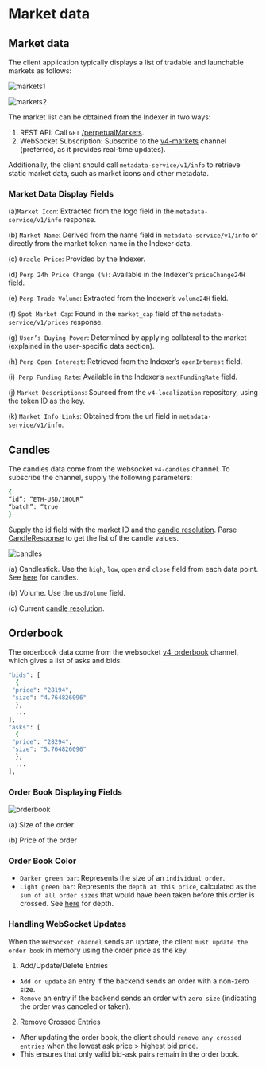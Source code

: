 # Market data

## Market data

The client application typically displays a list of tradable and launchable markets as follows:

![markets1](/markets1.png)

![markets2](/markets2.png)

The market list can be obtained from the Indexer in two ways:
1. REST API: Call `GET` [/perpetualMarkets](/indexer-client/http#get-perpetual-markets).
2. WebSocket Subscription: Subscribe to the [v4-markets](/indexer-client/websockets#markets) channel (preferred, as it provides real-time updates).

Additionally, the client should call `metadata-service/v1/info` to retrieve static market data, such as market icons and other metadata.

### Market Data Display Fields

(a)`Market Icon`: Extracted from the logo field in the `metadata-service/v1/info` response.

(b) `Market Name`: Derived from the name field in `metadata-service/v1/info` or directly from the market token name in the Indexer data.

(c) `Oracle Price`: Provided by the Indexer.

(d) `Perp 24h Price Change (%)`: Available in the Indexer’s `priceChange24H` field.

(e) `Perp Trade Volume`: Extracted from the Indexer’s `volume24H` field.

(f) `Spot Market Cap`: Found in the `market_cap` field of the `metadata-service/v1/prices` response.

(g) `User’s Buying Power`: Determined by applying collateral to the market (explained in the user-specific data section).

(h) `Perp Open Interest`: Retrieved from the Indexer’s `openInterest` field.

(i)` Perp Funding Rate`: Available in the Indexer’s `nextFundingRate` field.

(j) `Market Descriptions`: Sourced from the `v4-localization` repository, using the token ID as the key.

(k) `Market Info Links`: Obtained from the url field in `metadata-service/v1/info`.

## Candles

The candles data come from the websocket `v4-candles` channel.   To subscribe the channel, supply the following parameters:

```bash
{
“id”: “ETH-USD/1HOUR”
“batch”: “true
}
```

Supply the id field with the market ID and the [candle resolution](/types/candle_resolution).  Parse [CandleResponse](/types/candle_response_object) to get the list of the candle values.

![candles](/candles.png)

(a) Candlestick.  Use the `high`, `low`, `open` and `close` field from each data point.  See [here](https://www.investopedia.com/trading/candlestick-charting-what-is-it/) for candles.

(b) Volume.  Use the `usdVolume` field.

(c) Current [candle resolution](/types/candle_resolution). 


## Orderbook

The orderbook data come from the websocket [v4_orderbook](/indexer-client/websockets#orders) channel, which gives a list of asks and bids:

```bash
"bids": [    
  {       
 "price": "28194",       
 "size": "4.764826096"     
  },
  ...
],
"asks": [    
  {       
 "price": "28294",       
 "size": "5.764826096"     
  },
  ...
],
```

### Order Book Displaying Fields

![orderbook](/orderbook.png)

(a) Size of the order

(b) Price of the order


### Order Book Color
- `Darker green bar`: Represents the size of an `individual order`.
- `Light green bar`: Represents the `depth at this price`, calculated as the `sum of all order sizes` that would have been taken before this order is crossed. 
See [here](https://academy.youngplatform.com/en/trading/order-book/) for depth.

### Handling WebSocket Updates

When the `WebSocket channel` sends an update, the client `must update the order book` in memory using the order price as the key.

1. Add/Update/Delete Entries
- `Add or update` an entry if the backend sends an order with a non-zero size.
- `Remove` an entry if the backend sends an order with `zero size` (indicating the order was canceled or taken).

2. Remove Crossed Entries
- After updating the order book, the client should `remove any crossed entries` when the lowest ask price > highest bid price.
- This ensures that only valid bid-ask pairs remain in the order book.
